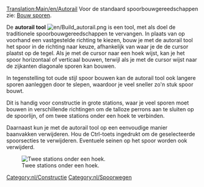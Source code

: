[[Translation:Main/en/Autorail]]{{en/-}}
Voor de standaard spoorbouwgereedschappen zie: [[Main/nl/Bouw sporen|Bouw sporen]].

De '''autorail tool''' [[File:en/Build autorail.png]] is een tool, met als doel de traditionele spoorbouwgereedschappen te vervangen. In plaats van op voorhand een vastgestelde richting te kiezen, bouw je met de autorail tool het spoor in de richting naar keuze, afhankelijk van waar je de de cursor plaatst op de tegel. Als je met de cursor naar een hoek wijst, kan je het spoor horizontaal of verticaal bouwen, terwijl als je met de cursor wijst naar de zijkanten diagonale sporen kan bouwen.

In tegenstelling tot oude stijl spoor bouwen kan de autorail tool ook langere sporen aanleggen door te slepen, waardoor je veel sneller zo'n stuk spoor bouwt.

Dit is handig voor constructie in grote stations, waar je veel sporen moet bouwen in verschillende richtingen om de talloze perrons aan te sluiten op de spoorlijn, of om twee stations onder een hoek te verbinden.

Daarnaast kun je met de autorail tool op een eenvoudige manier baanvakken verwijderen. Hou de Ctrl-toets ingedrukt om de geselecteerde spoorsecties te verwijderen. Eventuele seinen op het spoor worden ook verwijderd.

[[File:en/Corner station.png|center|frame|Twee stations onder een hoek.]]

[[Category:nl/Constructie]]
[[Category:nl/Spoorwegen]]